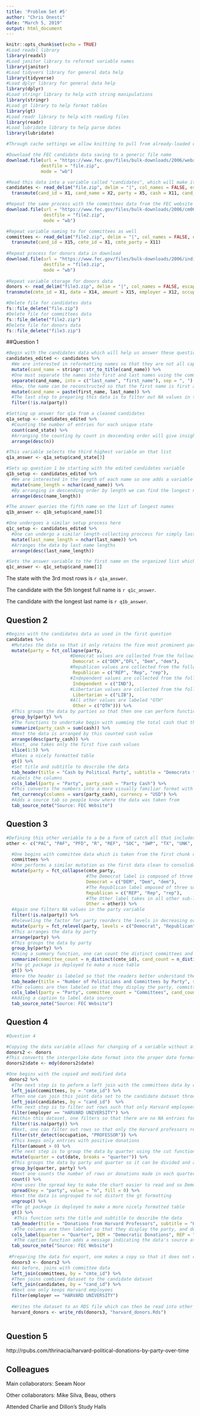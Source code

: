 ```yaml
---
title: 'Problem Set #5'
author: "Chris Onesti"
date: "March 5, 2019"
output: html_document
---
```


```r
knitr::opts_chunk$set(echo = TRUE)
#Load readxl library
library(readxl)
#Load janitor library to reformat variable names
library(janitor)
#Load tidyvers library for general data help
library(tidyverse)
#Load dplyr library for general data help
library(dplyr)
#Load stringr library to help with string manipulations
library(stringr)
#Load gt library to help format tables
library(gt)
#Load readr library to help with reading files
library(readr)
#Load lubridate library to help parse dates
library(lubridate)
```

```r
#Through cache settings we allow knitting to pull from already-loaded data

#Download the FEC candidate data saving to a generic file name
download.file(url = "https://www.fec.gov/files/bulk-downloads/2006/weball06.zip",
             destfile = "file.zip",
             mode = "wb")

#Read this data into a variable called "candidates", which will make it easier to access later
candidates <- read_delim("file.zip", delim = "|", col_names = FALSE, escape_double = FALSE) %>% 
  transmute(cand_id = X1, cand_name = X2, party = X5, cash = X11, cand_state = X19)

#Repeat the same process with the committees data from the FEC website
download.file(url = "https://www.fec.gov/files/bulk-downloads/2006/cm06.zip",
              destfile = "file2.zip",
              mode = "wb")

#Repeat variable naming to for committees as well  
committees <- read_delim("file2.zip", delim = "|", col_names = FALSE, escape_double = FALSE) %>% 
  transmute(cand_id = X15, cmte_id = X1, cmte_party = X11)
  
#Repeat process for donors data in download
download.file(url = "https://www.fec.gov/files/bulk-downloads/2006/indiv06.zip",
              destfile = "file3.zip",
              mode = "wb")
  
#Repeat variable storage for donors data
donors <- read_delim("file3.zip", delim = "|", col_names = FALSE, escape_double = FALSE, guess_max = 50000) %>%
transmute(cmte_id = X1, date = X14, amount = X15, employer = X12, occupation = X13)

#Delete file for candidates data
fs::file_delete("file.zip")
#Delete file for committees data
fs::file_delete("file2.zip")
#Delete file for donors data
fs::file_delete("file3.zip")

```
##Question 1

```r

#Begin with the candidates data which will help us answer these questions
candidates_edited <- candidates %>%
  #We are interested in reformatting names so that they are not all capitalized letters and instead only capitalize the first letter of each name.
  mutate(cand_name = stringr::str_to_title(cand_name)) %>% 
  #One must separate the names into first and last names using the comma to separate them
  separate(cand_name, into = c("last_name", "first_name"), sep = ", ") %>% 
  #Now, the name can be reconstructed so that the first name is first and the last name is last
  mutate(cand_name = paste(first_name, last_name)) %>% 
  #The last step to preparing this data is to filter out NA values in the party variable
  filter(!is.na(party))

#Setting up answer for q1a from a cleaned candidates
q1a_setup <- candidates_edited %>% 
  #Counting the number of entries for each unique state
  count(cand_state) %>% 
  #Arranging the counting by count in descending order will give insight as the most common states
  arrange(desc(n))

#This variable selects the third highest variable on that list
q1a_answer <- q1a_setup$cand_state[3]

#Sets up question 1 be starting with the edited candidates variable
q1b_setup <- candidates_edited %>% 
  #We are interested in the length of each name so one adds a variable to count them
  mutate(name_length = nchar(cand_name)) %>% 
  #By arranging in descending order by length we can find the longest names
  arrange(desc(name_length))

#The answer queries the fifth name on the list of longest names
q1b_answer <- q1b_setup$cand_name[5]

#One undergoes a similar setup process here
q1c_setup <- candidates_edited %>% 
  #One can undergo a similar length-collecting proccess for simply last names
  mutate(last_name_length = nchar(last_name)) %>% 
  #Arranges the data by last name lengths
  arrange(desc(last_name_length))

#Sets the answer variable to the first name on the organized list which is the longest last name
q1c_answer <- q1c_setup$cand_name[1]

```

The state with the 3rd most rows is `r q1a_answer`.

The candidate with the 5th longest full name is `r q1c_answer`.

The candidate with the longest last name is `r q1b_answer`.



## Question 2
```r

#Begins with the candidates data as used in the first question
candidates %>% 
  #Mutates the data so that it only retains the five most prominent parties in the party variable and collapses all other parties into an other category
  mutate(party = fct_collapse(party,
                        #Democrat values are collected from the following array (Note this includes one additional listing which is the DFL or Democratic party Minnesota satellite branch :
                         Democrat = c("DEM","DFL", "Dem", "dem"),
                        #Republican values are collected from the following array:
                         Republican = c("REP", "Rep", "rep"),
                        #Independent values are collected from the following array:
                         Independent = c("IND"),
                        #Libertarian values are collected from the following array:
                         Libertarian = c("LIB"),
                        #All other values are labeled "OTH"
                         Other = c("OTH"))) %>%
  #This groups the data by parties so that then one can perform functions at the party level
  group_by(party) %>% 
  #The functions to undertake begin with summing the total cash that the party has
  summarize(party_cash = sum(cash)) %>%
  #Next the data is arranged by this counted cash value
  arrange(desc(party_cash)) %>%
  #Next, one takes only the first five cash values
  slice(1:5) %>% 
  #Makes a nicely formatted table
  gt() %>% 
  #Set title and subtitle to describe the data
  tab_header(title = "Cash by Political Party", subtitle = "Democrats the Wealthiest Party") %>%
  #Labels the columns
  cols_label(party = "Party", party_cash = "Party Cash") %>% 
  #This converts the numbers into a more visually familiar format with dollar signs to indicate money
  fmt_currency(columns = vars(party_cash), currency = "USD") %>% 
  #Adds a source tab so people know where the data was taken from
  tab_source_note("Source: FEC Website")

```

## Question 3

```r

#Defining this other veriable to a be a form of catch all that includes the parties that are not the main political parties (Note: this follows the problem set suggestion of there being 3 levels for each party)
other <- c("PAC", "PAF", "PFD", "R", "REF", "SOC", "SWP", "TX", "UNK", "BHP", "CIT", "CON", "CRV", "CST", "d", "DFL", "FRE", "GRE", "IND", "LIB", "NNE", "NON", "NPA", "OTH") 

  #One begins with committee data which is taken from the first chunk of code
  committees %>%
  #One performs a similar mutation as the first data clean to consolidate party labels
  mutate(party = fct_collapse(cmte_party,
                              #The Democrat label is composed of three sub-labels
                              Democrat = c("DEM", "Dem", "dem"),
                              #The Republican label omposed of three sub-labels
                              Republican = c("REP", "Rep", "rep"),
                              #The Other label takes in all other sub-levels
                              Other = other)) %>% 
  #Again one filters NA values in the party variable  
  filter(!is.na(party)) %>% 
  #Releveling the factor for party reorders the levels in decreasing order by quantity
  mutate(party = fct_relevel(party, levels = c("Democrat", "Republican", "Other"))) %>%
  #This arranges the data by party
  arrange(party) %>%
  #This groups the data by party
  group_by(party) %>% 
  #Using a summary function, one can count the distinct committees and candidates for each party
  summarize(committee_count = n_distinct(cmte_id), cand_count = n_distinct(cand_id)) %>% 
  #The gt package is deployed to make a nice table
  gt() %>% 
  #Here the header is labeled so that the readers better understand the data
  tab_header(title = "Number of Politicians and Committees by Party", subtitle = "Democrats hold more committees and candidates") %>%
  #The columns are then labeled so that they display the party, committee, and candidate counts
  cols_label(party = "Party", committee_count = "Committees", cand_count = "Candidates") %>%  
  #Adding a caption to label data source
  tab_source_note("Source: FEC Website")
```

## Question 4

```r
#Question 4

#Copying the data variable allows for changing of a variable without affecting the original dataset
donors2 <- donors
#This converts the intergerlike date format into the proper date format which is easier to work with
donors2$date <- mdy(donors2$date)

#One begins with the copied and modified data
 donors2 %>%
  #The next step is to peform a left join with the committees data by committee id since that is a shared variable
  left_join(committees, by = "cmte_id") %>% 
  #Then one can join this joint data set to the candidate dataset through the candidate id variable which is now a part of both datasets
  left_join(candidates, by = "cand_id")  %>% 
  #The next step is to filter out rows such that only Harvard employees remain
  filter(employer == "HARVARD UNIVERSITY") %>%
  #Within this dataset, one filters so that there are no NA entries for the party variable
  filter(!is.na(party)) %>%
  #Next, one can filter out rows so that only the Harvard professors remain
  filter(str_detect(occupation, "PROFESSOR")) %>%
  #This keeps only entries with positive donations
  filter(amount > 0) %>% 
  #The next step is to group the data by quarter using the cut function which creates quarter levels and inserts the dates into the appropriate quarters
  mutate(quarter = cut(date, breaks = "quarter")) %>% 
  #This groups the data by party and quarter so it can be divided and analyzed
  group_by(quarter, party) %>% 
  #Next one counts the number of rows or donations made in each quarter by each party
  count() %>% 
  #One uses the spread key to make the chart easier to read and so Democrats and Republican donors each have their own category
  spread(key = "party", value = "n", fill = 0) %>%
  #Next the data is ungrouped to not distort the gt formatting
  ungroup() %>%
  #The gt package is deployed to make a more nicely formatted table
  gt() %>% 
   #This function sets the title and subtitle to describe the data
  tab_header(title = "Donations from Harvard Professors", subtitle = "Harvard Professors tend to support Democratic Candidates financially") %>%
   #The columns are then labeled so that they display the party, and donations per quarter
  cols_label(quarter = "Quarter", DEM = "Democratic Donations", REP = "Republican Donations") %>% 
   #The caption function adds a message indicating the data's source at the bottom of the table
  tab_source_note("Source: FEC Website")
  
 #Preparing the data for export, one makes a copy so that it does not overwrite the original dataset
  donors3 <- donors2 %>%
  #As before, joins with committee data
  left_join(committees, by = "cmte_id") %>% 
  #Then joins combined dataset to the candidate dataset
  left_join(candidates, by = "cand_id") %>% 
  #Next one only keeps Harvard employees
  filter(employer == "HARVARD UNIVERSITY")
  
  #Writes the dataset to an RDS file which can then be read into other Rmd files
  harvard_donors <- write_rds(donors3, "harvard_donors.Rds")
    
```


## Question 5

http://rpubs.com/thrinacia/harvard-political-donations-by-party-over-time


## Colleagues
Main collaborators: Seeam Noor

Other collaborators: Mike Silva, Beau, others

Attended Charlie and Dillon's Study Halls
